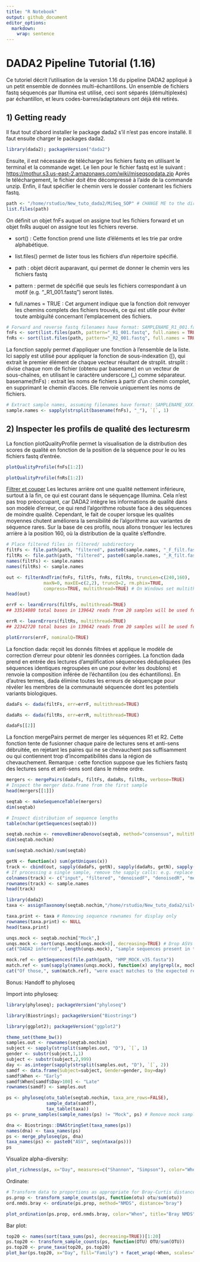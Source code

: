 ```yaml
---
title: "R Notebook"
output: github_document
editor_options: 
  markdown: 
    wrap: sentence
---
```


# **DADA2 Pipeline Tutorial (1.16)**

Ce tutoriel décrit l'utilisation de la version 1.16 du pipeline DADA2 appliqué à un petit ensemble de données multi-échantillons.
Un ensemble de fichiers fastq séquencés par Illumina est utilisé, ceci sont séparés (démultiplexés) par échantillon, et leurs codes-barres/adaptateurs ont déjà été retirés.

## **1) Getting ready**

Il faut tout d'abord installer le package dada2 s'il n'est pas encore installé.
Il faut ensuite charger le packages dada2.

```r
library(dada2); packageVersion("dada2")
```

Ensuite, il est nécessaire de télécharger les fichiers fastq en utilisant le terminal et la commande wget.
Le lien pour le fichier fastq est le suivant : <https://mothur.s3.us-east-2.amazonaws.com/wiki/miseqsopdata.zip> Après le téléchargement, le fichier doit être décompressé à l'aide de la commande unzip.
Enfin, il faut spécifier le chemin vers le dossier contenant les fichiers fastq.

```r
path <- "/home/rstudio/New_tuto_dada2/MiSeq_SOP" # CHANGE ME to the directory containing the fastq files after unzipping.
list.files(path)
```

On définit un objet fnFs auquel on assigne tout les fichiers forward et un objet fnRs auquel on assigne tout les fichiers reverse.

-   sort() : Cette fonction prend une liste d'éléments et les trie par ordre alphabétique.

-   list.files() permet de lister tous les fichiers d'un répertoire spécifié.

-   path : objet décrit auparavant, qui permet de donner le chemin vers les fichiers fastq

-   pattern : permet de spécifié que seuls les fichiers correspondant à un motif (e.g. "\_R1_001.fastq") seront listés.

-   full.names = TRUE : Cet argument indique que la fonction doit renvoyer les chemins complets des fichiers trouvés, ce qui est utile pour éviter toute ambiguïté concernant l'emplacement des fichiers.

```r
# Forward and reverse fastq filenames have format: SAMPLENAME_R1_001.fastq and SAMPLENAME_R2_001.fastq
fnFs <- sort(list.files(path, pattern="_R1_001.fastq", full.names = TRUE))
fnRs <- sort(list.files(path, pattern="_R2_001.fastq", full.names = TRUE))
```

La fonction sapply permet d'appliquer une fonction à l'ensemble de la liste.
Ici sapply est utilisé pour appliquer la fonction de sous-indexation ([), qui extrait le premier élément de chaque vecteur résultant de strsplit.
strsplit : divise chaque nom de fichier (obtenu par basename) en un vecteur de sous-chaînes, en utilisant le caractère underscore (\_) comme séparateur.
basename(fnFs) : extrait les noms de fichiers à partir d'un chemin complet, en supprimant le chemin d'accès.
Elle renvoie uniquement les noms de fichiers.

```r
# Extract sample names, assuming filenames have format: SAMPLENAME_XXX.fastq
sample.names <- sapply(strsplit(basename(fnFs), "_"), `[`, 1)
```

## **2) Inspecter les profils de qualité des lectures**rm

La fonction plotQualityProfile permet la visualisation de la distribution des scores de qualité en fonction de la position de la séquence pour le ou les fichiers fastq d'entrée.

```r
plotQualityProfile(fnFs[1:2])
```

```r
plotQualityProfile(fnRs[1:2])
```

<u>Filtrer et couper</u> Les lectures arrière ont une qualité nettement inférieure, surtout à la fin, ce qui est courant dans le séquençage Illumina.
Cela n'est pas trop préoccupant, car DADA2 intègre les informations de qualité dans son modèle d'erreur, ce qui rend l'algorithme robuste face à des séquences de moindre qualité.
Cependant, le fait de couper lorsque les qualités moyennes chutent améliorera la sensibilité de l'algorithme aux variantes de séquence rares.
Sur la base de ces profils, nous allons tronquer les lectures arrière à la position 160, où la distribution de la qualité s'effondre.

```r
# Place filtered files in filtered/ subdirectory
filtFs <- file.path(path, "filtered", paste0(sample.names, "_F_filt.fastq.gz"))
filtRs <- file.path(path, "filtered", paste0(sample.names, "_R_filt.fastq.gz"))
names(filtFs) <- sample.names
names(filtRs) <- sample.names
```

```r
out <- filterAndTrim(fnFs, filtFs, fnRs, filtRs, truncLen=c(240,160),
              maxN=0, maxEE=c(2,2), truncQ=2, rm.phix=TRUE,
              compress=TRUE, multithread=TRUE) # On Windows set multithread=FALSE
head(out)
```

```r
errF <- learnErrors(filtFs, multithread=TRUE)
## 33514080 total bases in 139642 reads from 20 samples will be used for learning the error rates.
```

```r
errR <- learnErrors(filtRs, multithread=TRUE)
## 22342720 total bases in 139642 reads from 20 samples will be used for learning the error rates.
```

```r
plotErrors(errF, nominalQ=TRUE)
```

La fonction dada: reçoit les donnés filtrées et applique le modèle de correction d'erreur pour obtenir les données corrigées.
La fonction dada prend en entrée des lectures d'amplification séquencées dédupliquées (les séquences identiques regroupées en une pour éviter les doublons) et renvoie la composition inférée de l'échantillon (ou des échantillons).
En d'autres termes, dada élimine toutes les erreurs de séquençage pour révéler les membres de la communauté séquencée dont les potentiels variants biologiques.

```r
dadaFs <- dada(filtFs, err=errF, multithread=TRUE)
```

```r
dadaRs <- dada(filtRs, err=errR, multithread=TRUE)
```

```r
dadaFs[[2]]
```

La fonction mergePairs permet de merger les séquences R1 et R2.
Cette fonction tente de fusionner chaque paire de lectures sens et anti-sens débruitée, en rejetant les paires qui ne se chevauchent pas suffisamment ou qui contiennent trop d'incompatibilités dans la région de chevauchement.
Remarque : cette fonction suppose que les fichiers fastq des lectures sens et anti-sens sont dans le même ordre.

```r
mergers <- mergePairs(dadaFs, filtFs, dadaRs, filtRs, verbose=TRUE)
# Inspect the merger data.frame from the first sample
head(mergers[[1]])
```

```r
seqtab <- makeSequenceTable(mergers)
dim(seqtab)
```

```r
# Inspect distribution of sequence lengths
table(nchar(getSequences(seqtab)))
```

```r
seqtab.nochim <- removeBimeraDenovo(seqtab, method="consensus", multithread=TRUE, verbose=TRUE)
dim(seqtab.nochim)
```

```r
sum(seqtab.nochim)/sum(seqtab)
```

```r
getN <- function(x) sum(getUniques(x))
track <- cbind(out, sapply(dadaFs, getN), sapply(dadaRs, getN), sapply(mergers, getN), rowSums(seqtab.nochim))
# If processing a single sample, remove the sapply calls: e.g. replace sapply(dadaFs, getN) with getN(dadaFs)
colnames(track) <- c("input", "filtered", "denoisedF", "denoisedR", "merged", "nonchim")
rownames(track) <- sample.names
head(track)
```

```r
library(dada2)
taxa <- assignTaxonomy(seqtab.nochim,"/home/rstudio/New_tuto_dada2/silva_nr99_v138.1_wSpecies_train_set.fa.gz?download=1", multithread=TRUE)
```

```r
taxa.print <- taxa # Removing sequence rownames for display only
rownames(taxa.print) <- NULL
head(taxa.print)
```

```r
unqs.mock <- seqtab.nochim["Mock",]
unqs.mock <- sort(unqs.mock[unqs.mock>0], decreasing=TRUE) # Drop ASVs absent in the Mock
cat("DADA2 inferred", length(unqs.mock), "sample sequences present in the Mock community.\n")
```

```r
mock.ref <- getSequences(file.path(path, "HMP_MOCK.v35.fasta"))
match.ref <- sum(sapply(names(unqs.mock), function(x) any(grepl(x, mock.ref))))
cat("Of those,", sum(match.ref), "were exact matches to the expected reference sequences.\n")
```

Bonus: Handoff to phyloseq

Import into phyloseq:

```r
library(phyloseq); packageVersion("phyloseq")
```

```r
library(Biostrings); packageVersion("Biostrings")
```

```r
library(ggplot2); packageVersion("ggplot2")
```

```r
theme_set(theme_bw())
samples.out <- rownames(seqtab.nochim)
subject <- sapply(strsplit(samples.out, "D"), `[`, 1)
gender <- substr(subject,1,1)
subject <- substr(subject,2,999)
day <- as.integer(sapply(strsplit(samples.out, "D"), `[`, 2))
samdf <- data.frame(Subject=subject, Gender=gender, Day=day)
samdf$When <- "Early"
samdf$When[samdf$Day>100] <- "Late"
rownames(samdf) <- samples.out
```

```r
ps <- phyloseq(otu_table(seqtab.nochim, taxa_are_rows=FALSE), 
               sample_data(samdf), 
               tax_table(taxa))
ps <- prune_samples(sample_names(ps) != "Mock", ps) # Remove mock sample
```

```r
dna <- Biostrings::DNAStringSet(taxa_names(ps))
names(dna) <- taxa_names(ps)
ps <- merge_phyloseq(ps, dna)
taxa_names(ps) <- paste0("ASV", seq(ntaxa(ps)))
ps
```

Visualize alpha-diversity:

```r
plot_richness(ps, x="Day", measures=c("Shannon", "Simpson"), color="When")
```

Ordinate:

```r
# Transform data to proportions as appropriate for Bray-Curtis distances
ps.prop <- transform_sample_counts(ps, function(otu) otu/sum(otu))
ord.nmds.bray <- ordinate(ps.prop, method="NMDS", distance="bray")
```

```r
plot_ordination(ps.prop, ord.nmds.bray, color="When", title="Bray NMDS")
```

Bar plot:

```r
top20 <- names(sort(taxa_sums(ps), decreasing=TRUE))[1:20]
ps.top20 <- transform_sample_counts(ps, function(OTU) OTU/sum(OTU))
ps.top20 <- prune_taxa(top20, ps.top20)
plot_bar(ps.top20, x="Day", fill="Family") + facet_wrap(~When, scales="free_x")
```
